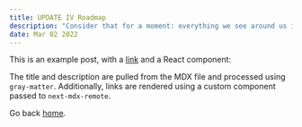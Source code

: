 ```yaml
---
title: UPDATE IV Roadmap
description: "Consider that for a moment: everything we see around us is assumed to have had a cause and is contingent upon."
date: Mar 02 2022
---
```


This is an example post, with a [link](https://nextjs.org) and a React component:

The title and description are pulled from the MDX file and processed using `gray-matter`. Additionally, links are rendered using a custom component passed to `next-mdx-remote`.

Go back [home](/).
